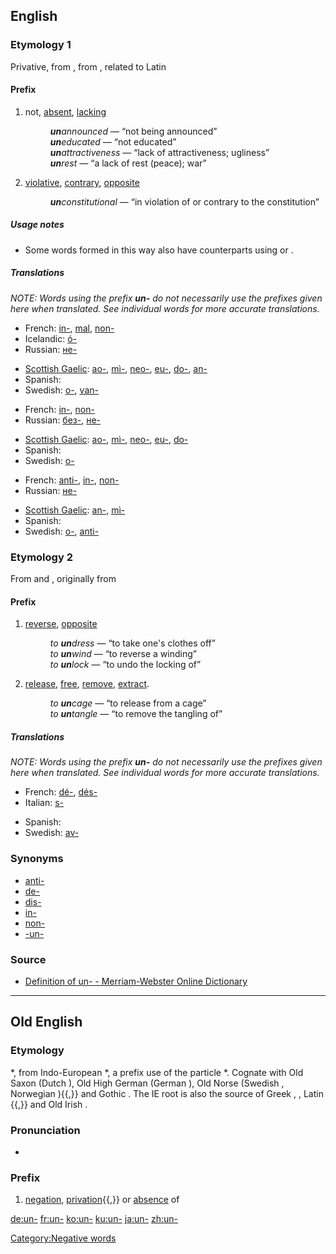 {{see|UN|un|-un-|ün|ún}}
==English==

===Etymology 1===
Privative, from {{OE.}} {{term|un-|lang=ang}}, from {{Ger.}}, related to Latin {{term|in-|lang=la}}

====Prefix====
{{infl|en|prefix|cat=prefixes}}

# {{context|added to adjectives, nouns and verbs}} not, [[absent]], [[lacking]]
#: '''''un'''announced'' — “not being announced”
#: '''''un'''educated'' — “not educated”
#: '''''un'''attractiveness'' — “lack of attractiveness; ugliness”
#: '''''un'''rest'' — “a lack of rest (peace); war”
# {{context|added to adjectives and nouns}} [[violative]], [[contrary]], [[opposite]]
#: '''''un'''constitutional'' — “in violation of or contrary to the constitution”

=====Usage notes=====
*Some words formed in this way also have counterparts using {{term|in-}} or {{term|non-}}.

=====Translations=====
''NOTE: Words using the prefix '''un-''' do not necessarily use the prefixes given here when translated. See individual words for more accurate translations.''

{{trans-top|denoting absence}}
*French: [[in-]], [[mal]], [[non-]]
*Icelandic: [[ó-]]
*Russian: [[не-]]
{{trans-mid}}
*[[Scottish Gaelic]]: [[ao-]], [[mì-]], [[neo-]], [[eu-]], [[do-]], [[an-]]
*Spanish: {{t|es|in-}}
*Swedish: [[o-]], [[van-]]
{{trans-bottom}}

{{trans-top|denoting a lack of}}
*French: [[in-]], [[non-]]
*Russian: [[без-]], [[не-]]
{{trans-mid}}
*[[Scottish Gaelic]]: [[ao-]], [[mì-]], [[neo-]], [[eu-]], [[do-]]
*Spanish: {{t|es|in-}}
*Swedish: [[o-]]
{{trans-bottom}}

{{trans-top|violative of; contrary to}}
*French: [[anti-]], [[in-]], [[non-]]
*Russian: [[не-]]
{{trans-mid}}
*[[Scottish Gaelic]]: [[an-]], [[mì-]]
*Spanish: {{t|es|in-}}
*Swedish: [[o-]], [[anti-]]
{{trans-bottom}}

===Etymology 2===
From {{OE.}} {{term|-un|lang=ang}} <!-- Should this be "un-" instead? --> and {{term|-in|lang=ang}}<!-- Should this be "in-" instead? -->, originally from {{Ger.}}

====Prefix====
{{infl|en|prefix|cat=prefixes|added to verbs and nouns to form verbs}}

# [[reverse]], [[opposite]]
#: ''to '''un'''dress'' — “to take one's clothes off”
#: ''to '''un'''wind'' — “to reverse a winding”
#: ''to '''un'''lock'' — “to undo the locking of”
# [[release]], [[free]], [[remove]], [[extract]]. 
#: ''to '''un'''cage'' — “to release from a cage”
#: ''to '''un'''tangle'' — “to remove the tangling of”

=====Translations=====
''NOTE: Words using the prefix '''un-''' do not necessarily use the prefixes given here when translated. See individual words for more accurate translations.''

{{trans-top|reversal or cancellation}}
*French: [[dé-]], [[dés-]]
*Italian: [[s-]]
{{trans-mid}}
*Spanish: {{t|es|des-}}
*Swedish: [[av-]]
{{trans-bottom}}

===Synonyms===
*[[anti-]]
*[[de-]]
*[[dis-]]
*[[in-]]
*[[non-]]
*[[-un-]]

===Source===
*[http://m-w.com/dictionary/un- Definition of un- - Merriam-Webster Online Dictionary]

[[Category:Negative words]]

----

==Old English==

===Etymology===
{{Ger.|ang}} *{{term||un-}}, from Indo-European *{{term||n̥-}}, a prefix use of the particle *{{term||ne|not}}. Cognate with Old Saxon {{term||un-}} (Dutch {{term|on-|lang=nl}}), Old High German {{term|un-|lang=goh}} (German {{term|un-|lang=de}}), Old Norse {{term|ó-|lang=non}} (Swedish {{term|o-|lang=sv}}, Norwegian {{term|u|lang=no}}){{,}} and Gothic {{term|sc=Goth|𐌿𐌽-|tr=un-|lang=got}}. The IE root is also the source of Greek {{term|sc=Grek|α-|tr=a-}}, {{term|sc=Grek|αν-|tr=an-}}, Latin {{term|in-|lang=la}}{{,}} and Old Irish {{term|in-|lang=sga}}.

===Pronunciation===
*{{IPA|/ʊn/}}

===Prefix===
{{infl|ang|affix|cat=affixes}}

# {{context|added to nouns and adjectives}} [[negation]], [[privation]]{{,}} or [[absence]] of

[[de:un-]]
[[fr:un-]]
[[ko:un-]]
[[ku:un-]]
[[ja:un-]]
[[zh:un-]]